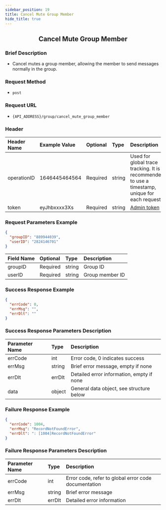 ```yaml
---
sidebar_position: 19
title: Cancel Mute Group Member
hide_title: true
---
```


<center>

## Cancel Mute Group Member

</center>

### Brief Description
- Cancel mutes a group member, allowing the member to send messages normally in the group.

### Request Method
- `post` 

### Request URL
- `{API_ADDRESS}/group/cancel_mute_group_member` 


### Header
| Header Name | Example Value    | Optional | Type   | Description                                                                 |
|:------------|:-----------------|:---------|:-------|:---------------------------------------------------------------------------|
| operationID | 1646445464564    | Required | string | Used for global trace tracking. It is recommended to use a timestamp, unique for each request |
| token       | eyJhbxxxx3Xs     | Required | string | [Admin token](/restapi/apis/authenticationManagement/getAdminToken.mdx) |

### Request Parameters Example

```json
{
  "groupID": "889944039",
  "userID": "2824146701"
}
```

| Field Name | Optional | Type   | Description |
|:-----------|:---------|:-------|:------------|
| groupID    | Required | string | Group ID    |
| userID     | Required | string | Group member ID |

### Success Response Example

```json
{
  "errCode": 0,
  "errMsg": "",
  "errDlt": ""
}
```

### Success Response Parameters Description

| Parameter Name | Type   | Description                                |
|:---------------|:-------|:-------------------------------------------|
| errCode        | int    | Error code, 0 indicates success            |
| errMsg         | string | Brief error message, empty if none         |
| errDlt         | errDlt | Detailed error information, empty if none  |
| data           | object | General data object, see structure below   |

### Failure Response Example

```json
{
  "errCode": 1004,
  "errMsg": "RecordNotFoundError",
  "errDlt": ": [1004]RecordNotFoundError"
}
```

### Failure Response Parameters Description

| Parameter Name | Type   | Description                                      |
|:---------------|:-------|:-------------------------------------------------|
| errCode        | int    | Error code, refer to global error code documentation |
| errMsg         | string | Brief error message                              |
| errDlt         | errDlt | Detailed error information                       |
